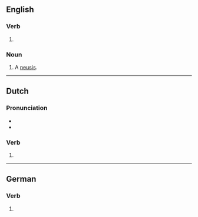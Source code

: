 ==English==

===Verb===
{{head|en|verb form}}

# {{present participle of|en|verge|nocat=1}}

===Noun===
{{en-noun}}

# {{lb|en|geometry}} A [[neusis]].

----

==Dutch==

===Pronunciation===
* {{audio|nl|Nl-verging.ogg|Audio}}
* {{rhymes|nl|ɪŋ}}

===Verb===
{{head|nl|verb form}}

# {{nl-verb form of|n=sg|t=past|m=ind|vergaan}}

----

==German==

===Verb===
{{head|de|verb form}}

# {{verb form of|de|vergehen||1//3|s|pret}}